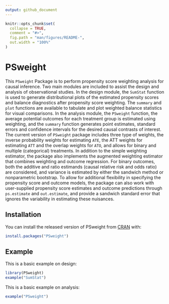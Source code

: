 ```yaml
---
output: github_document
---
```


<!-- README.md is generated from README.Rmd. Please edit that file -->

```r
knitr::opts_chunk$set(
  collapse = TRUE,
  comment = "#>",
  fig.path = "man/figures/README-",
  out.width = "100%"
)
```

# PSweight

This `PSweight` Package is to perform propensity score weighting analysis for causal inference. Two main modules are included to assist the design and analysis of observational studies. In the design module, the `SumStat` function is used to generate distributional plots of the estimated propensity scores and balance diagnostics after propensity score weighting. The `summary` and `plot` functions are available to tabulate and plot weighted balance statistics for visual comparisons. In the analysis module, the `PSweight` function, the average potential outcomes for each treatment group is estimated using weighting, and the `summary` function generates point estimates, standard errors and confidence intervals for the desired causal contrasts of interest. The current version of `PSweight` package includes three type of weights, the inverse probability weights for estimating `ATE`, the ATT weights for estimating `ATT` and the overlap weights for `ATO`, and allows for binary and multiple (categorical) treatments. In addition to the simple weighting estimator, the package also implements the augmented weighting estimator that combines weighting and outcome regression. For binary outcomes, both the additive and ratio estimands (causal relative risk and odds ratio) are considered, and variance is estimated by either the sandwich method or nonparametric bootstrap. To allow for additional flexibility in specifying the propensity score and outcome models, the package can also work with user-supplied propensity score estimates and outcome predictions through `ps.estimate` and `out.estimate`, and provide a sandwich standard error that ignores the variability in estimating these nuisances.


## Installation

You can install the released version of PSweight from [CRAN](https://CRAN.R-project.org) with:

``` r
install.packages("PSweight")
```

## Example

This is a basic example on design:

```r
library(PSweight)
example("SumStat")
```

This is a basic example on analysis:


```r
example("PSweight")
```




